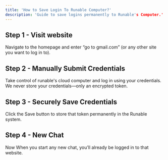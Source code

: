 ```yaml
---
title: 'How to Save Login To Runable Computer?'
description: 'Guide to save logins permanently to Runable's Computer.'
---
```


## Step 1 - Visit website

Navigate to the homepage and enter “go to gmail.com” (or any other site you want to log in to).

## Step 2 - Manually Submit Credentials

Take control of runable's cloud computer and log in using your credentials. We never store your credentials—only an encrypted token.

## Step 3 - Securely Save Credentials

Click the Save button to store that token permanently in the Runable system.

## Step 4 - New Chat 

Now When you start any new chat, you’ll already be logged in to that website.
